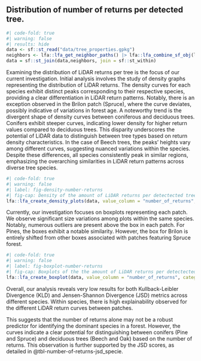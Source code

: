 ## Distribution of number of returns per detected tree.

```r
#| code-fold: true
#| warning: false
#| results: hide
data <- sf::st_read("data/tree_properties.gpkg")
neighbors <- lfa::lfa_get_neighbor_paths() |> lfa::lfa_combine_sf_obj(lfa::lfa_get_all_areas())
data = sf::st_join(data,neighbors, join = sf::st_within)
```
Examining the distribution of LiDAR returns per tree is the focus of our current investigation. Initial analysis involves the study of density graphs representing the distribution of LiDAR returns. The density curves for each species exhibit distinct peaks corresponding to their respective species, providing a clear differentiation in LiDAR return patterns. Notably, there is an exception observed in the Brilon patch (Spruce), where the curve deviates, possibly indicative of variations in forest age. A noteworthy trend is the divergent shape of density curves between coniferous and deciduous trees. Conifers exhibit steeper curves, indicating lower density for higher return values compared to deciduous trees. This disparity underscores the potential of LiDAR data to distinguish between tree types based on return density characteristics. In the case of Beech trees, the peaks' heights vary among different curves, suggesting nuanced variations within the species. Despite these differences, all species consistently peak in similar regions, emphasizing the overarching similarities in LiDAR return patterns across diverse tree species.

```r
#| code-fold: true
#| warning: false
#| label: fig-density-number-returns
#| fig-cap: Density of the amount of LiDAR returns per detectected tree. Splitted by the different researched areas and grouped by the dominant specie in this area. 
lfa::lfa_create_density_plots(data, value_column = "number_of_returns", category_column1 = "area", category_column2 = "specie", title = "Density of the distribution of LiDAR returns per individual tree", xlims = c(0,10000))
```

Currently, our investigation focuses on boxplots representing each patch. We observe significant size variations among plots within the same species. Notably, numerous outliers are present above the box in each patch. For Pines, the boxes exhibit a notable similarity. However, the box for Brilon is entirely shifted from other boxes associated with patches featuring Spruce forest.

```r
#| code-fold: true
#| warning: false
#| label: fig-boxplot-number-returns
#| fig-cap: Boxplots of the the amount of LiDAR returns per detectected tree. Splitted by the different researched areas and grouped by the dominant specie in this area. 
lfa::lfa_create_boxplot(data, value_column = "number_of_returns", category_column1 = "area", category_column2 = "specie", title = "Boxplots of the distribution of LiDAR returns per individual tree")
```

Overall, our analysis reveals very low results for both Kullback-Leibler Divergence (KLD) and Jensen-Shannon Divergence (JSD) metrics across different species. Within species, there is high explainability observed for the different LiDAR return curves between patches.

This suggests that the number of returns alone may not be a robust predictor for identifying the dominant species in a forest. However, the curves indicate a clear potential for distinguishing between conifers (Pine and Spruce) and deciduous trees (Beech and Oak) based on the number of returns. This observation is further supported by the JSD scores, as detailed in @tbl-number-of-returns-jsd_specie.
